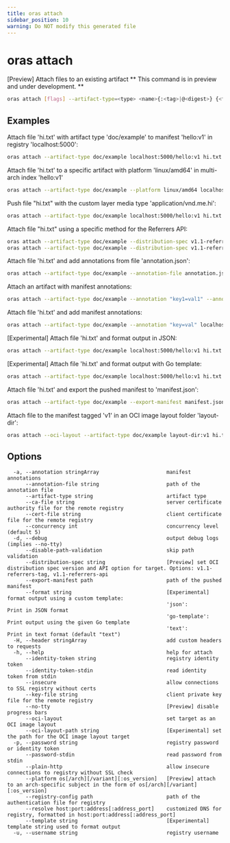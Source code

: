 ```yaml
---
title: oras attach
sidebar_position: 10
warning: Do NOT modify this generated file
---
```


# oras attach

[Preview] Attach files to an existing artifact
** This command is in preview and under development. **

```bash
oras attach [flags] --artifact-type=<type> <name>{:<tag>|@<digest>} {<file>[:<layer_media_type>]|--annotation <key>=<value>} [...]
```

## Examples

Attach file 'hi.txt' with artifact type 'doc/example' to manifest 'hello:v1' in registry 'localhost:5000':

```bash
oras attach --artifact-type doc/example localhost:5000/hello:v1 hi.txt
```

Attach file 'hi.txt' to a specific artifact with platform 'linux/amd64' in multi-arch index 'hello:v1'

```bash
oras attach --artifact-type doc/example --platform linux/amd64 localhost:5000/hello:v1 hi.txt
```

Push file "hi.txt" with the custom layer media type 'application/vnd.me.hi':

```bash
oras attach --artifact-type doc/example localhost:5000/hello:v1 hi.txt:application/vnd.me.hi
```

Attach file "hi.txt" using a specific method for the Referrers API:

```bash
oras attach --artifact-type doc/example --distribution-spec v1.1-referrers-api localhost:5000/hello:v1 hi.txt # via API
oras attach --artifact-type doc/example --distribution-spec v1.1-referrers-tag localhost:5000/hello:v1 hi.txt # via tag scheme
```

Attach file 'hi.txt' and add annotations from file 'annotation.json':

```bash
oras attach --artifact-type doc/example --annotation-file annotation.json localhost:5000/hello:v1 hi.txt
```

Attach an artifact with manifest annotations:

```bash
oras attach --artifact-type doc/example --annotation "key1=val1" --annotation "key2=val2" localhost:5000/hello:v1
```

Attach file 'hi.txt' and add manifest annotations:

```bash
oras attach --artifact-type doc/example --annotation "key=val" localhost:5000/hello:v1 hi.txt
```

[Experimental] Attach file 'hi.txt' and format output in JSON:

```bash
oras attach --artifact-type doc/example localhost:5000/hello:v1 hi.txt --format json
```

[Experimental] Attach file 'hi.txt' and format output with Go template:

```bash
oras attach --artifact-type doc/example localhost:5000/hello:v1 hi.txt --format go-template --template "{{.digest}}"
```

Attach file 'hi.txt' and export the pushed manifest to 'manifest.json':

```bash
oras attach --artifact-type doc/example --export-manifest manifest.json localhost:5000/hello:v1 hi.txt
```

Attach file to the manifest tagged 'v1' in an OCI image layout folder 'layout-dir':

```bash
oras attach --oci-layout --artifact-type doc/example layout-dir:v1 hi.txt
```

## Options

```
  -a, --annotation stringArray                      manifest annotations
      --annotation-file string                      path of the annotation file
      --artifact-type string                        artifact type
      --ca-file string                              server certificate authority file for the remote registry
      --cert-file string                            client certificate file for the remote registry
      --concurrency int                             concurrency level (default 5)
  -d, --debug                                       output debug logs (implies --no-tty)
      --disable-path-validation                     skip path validation
      --distribution-spec string                    [Preview] set OCI distribution spec version and API option for target. Options: v1.1-referrers-tag, v1.1-referrers-api
      --export-manifest path                        path of the pushed manifest
      --format string                               [Experimental] format output using a custom template:
                                                    'json':         Print in JSON format
                                                    'go-template':  Print output using the given Go template
                                                    'text':         Print in text format (default "text")
  -H, --header stringArray                          add custom headers to requests
  -h, --help                                        help for attach
      --identity-token string                       registry identity token
      --identity-token-stdin                        read identity token from stdin
      --insecure                                    allow connections to SSL registry without certs
      --key-file string                             client private key file for the remote registry
      --no-tty                                      [Preview] disable progress bars
      --oci-layout                                  set target as an OCI image layout
      --oci-layout-path string                      [Experimental] set the path for the OCI image layout target
  -p, --password string                             registry password or identity token
      --password-stdin                              read password from stdin
      --plain-http                                  allow insecure connections to registry without SSL check
      --platform os[/arch][/variant][:os_version]   [Preview] attach to an arch-specific subject in the form of os[/arch][/variant][:os_version]
      --registry-config path                        path of the authentication file for registry
      --resolve host:port:address[:address_port]    customized DNS for registry, formatted in host:port:address[:address_port]
      --template string                             [Experimental] template string used to format output
  -u, --username string                             registry username
```

